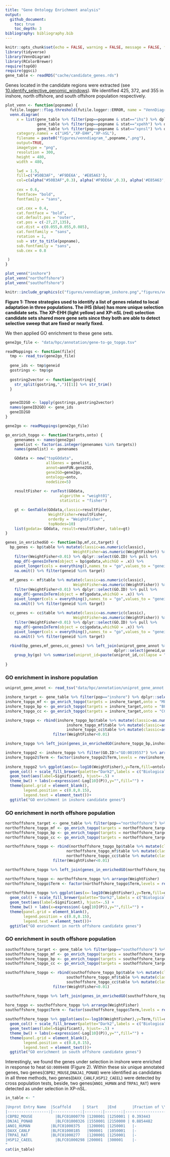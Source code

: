 ```yaml
---
title: "Gene Ontology Enrichment analysis"
output: 
  github_document:
    toc: true
    toc_depth: 3
bibliography: bibliography.bib
---
```


```r
knitr::opts_chunk$set(echo = FALSE, warning = FALSE, message = FALSE, fig.retina = 2)
library(tidyverse)
library(VennDiagram)
library(RColorBrewer)
require(topGO)
require(ggsci)
gene_table <- readRDS("cache/candidate_genes.rds")
```

Genes located in the candidate regions were extracted (see [10.identify_selective_genomic_windows](10.identify_selective_genomic_windows.md)). We identified 425, 372, and 355 in inshore, north offshore, and south offshore population respectively.

```r

plot_venn <- function(popname) {
  futile.logger::flog.threshold(futile.logger::ERROR, name = "VennDiagramLogger") # don't write the log file #https://stackoverflow.com/questions/33393962/r-dont-write-log-file-for-venndiagram
  venn.diagram(
     x = list(gene_table %>% filter(pop==popname & stat=="ihs") %>% dplyr::select(geneid) %>% pull,
              gene_table %>% filter(pop==popname & stat=="xpehh") %>% dplyr::select(geneid) %>% pull,
              gene_table %>% filter(pop==popname & stat=="xpnsl") %>% dplyr::select(geneid) %>% pull),
     category.names = c("iHS","XP-EHH","XP-nSL"),
     filename = paste0("figures/venndiagram_",popname,".png"),
     output=TRUE,
     imagetype = "png",
     resolution = 300,
     height = 480,
     width = 480,

     lwd = 1.5,
     fill=c("#50B3AF", '#F9DE6A', '#E85A63'),
     col=c(alpha("#50B3AF",0.3), alpha('#F9DE6A',0.3), alpha('#E85A63',0.3)),
     
     cex = 0.6,
     fontface= "bold",
     fontfamily = "sans",

     cat.cex = 0.4,
     cat.fontface = "bold",
     cat.default.pos = "outer",
     cat.pos = c(-27,27,135),
     cat.dist = c(0.055,0.055,0.085),
     cat.fontfamily = "sans",
     rotation = 1,
     sub = str_to_title(popname),
     sub.fontfamily = "sans",
     sub.cex = 0.8

 )
}

plot_venn("inshore")
plot_venn("northoffshore")
plot_venn("southoffshore")
```

```r
knitr::include_graphics(c("figures/venndiagram_inshore.png","figures/venndiagram_northoffshore.png","figures/venndiagram_southoffshore.png"))
```

**Figure 1: Three strategies used to identify a list of genes related to local adaptation in three populations. The iHS (blue) has more unique selection candidate sets. The XP-EHH (light yellow) and XP-nSL (red) selection candidate sets shared more gene sets since they both are able to detect selective sweep that are fixed or nearly fixed.**


We then applied GO enrichment to these gene sets.

```r
gene2go_file <- "data/hpc/annotation/gene-to-go_topgo.tsv"

readMappings <- function(file){
  tmp <- read_tsv(gene2go_file)
  
  gene_ids <- tmp$geneid
  gostrings <- tmp$go
  
  gostring2vector <- function(gostring){
    str_split(gostring,",")[[1]] %>% str_trim()
  }


  geneID2GO <- lapply(gostrings,gostring2vector)
  names(geneID2GO) <- gene_ids
  geneID2GO
}

gene2go <- readMappings(gene2go_file)

go_enrich_topgo <- function(targets,onto) {
    genenames <- names(gene2go)
    genelist <- factor(as.integer(genenames %in% targets))
    names(genelist) <- genenames

    GOdata <- new("topGOdata",
                  allGenes = genelist,
                  annot=annFUN.gene2GO,
                  gene2GO=gene2go,
                  ontology=onto,
                  nodeSize=5)
    
    resultFisher <- runTest(GOdata, 
                        algorithm = "weight01",
                        statistic = "fisher")

    gt <- GenTable(GOdata,classic=resultFisher,
                   WeightFisher=resultFisher,
                   orderBy = "WeightFisher",
                   topNodes=10)
    list(godata= GOdata, result=resultFisher, table=gt)
}

genes_in_enrichedGO <- function(bp,mf,cc,target) {
  bp_genes <- bp$table %>% mutate(classic=as.numeric(classic),
                              WeightFisher=as.numeric(WeightFisher)) %>%
    filter(WeightFisher<0.01) %>% dplyr::select(GO.ID) %>% pull %>% 
    map_df(~genesInTerm(object = bp$godata,whichGO = .x)) %>%
    pivot_longer(cols = everything(),names_to = "go",values_to = "geneid") %>% 
    na.omit() %>% filter(geneid %in% target)
  
  mf_genes <- mf$table %>% mutate(classic=as.numeric(classic),
                              WeightFisher=as.numeric(WeightFisher)) %>%
    filter(WeightFisher<0.01) %>% dplyr::select(GO.ID) %>% pull %>% 
    map_df(~genesInTerm(object = mf$godata,whichGO = .x)) %>%
    pivot_longer(cols = everything(),names_to = "go",values_to = "geneid") %>% 
    na.omit() %>% filter(geneid %in% target)
  
  cc_genes <- cc$table %>% mutate(classic=as.numeric(classic),
                              WeightFisher=as.numeric(WeightFisher)) %>%
    filter(WeightFisher<0.01) %>% dplyr::select(GO.ID) %>% pull %>% 
    map_df(~genesInTerm(object = cc$godata,whichGO = .x)) %>%
    pivot_longer(cols = everything(),names_to = "go",values_to = "geneid") %>% 
    na.omit() %>% filter(geneid %in% target)

  rbind(bp_genes,mf_genes,cc_genes) %>% left_join(uniprot_gene_annot %>%
                                                dplyr::select(geneid,uniprot_id)) %>%
    group_by(go) %>% summarise(uniprot_id=paste(uniprot_id,collapse = "; "))
  
}
```

### GO enrichment in inshore population
```r
uniprot_gene_annot <- read_tsv("data/hpc/annotation/uniprot_gene_annot.tsv")

inshore_target <- gene_table %>% filter(pop=="inshore") %>% dplyr::select(geneid) %>% distinct %>% pull
inshore_topgo_mf <- go_enrich_topgo(targets = inshore_target,onto = "MF")
inshore_topgo_bp <- go_enrich_topgo(targets = inshore_target,onto = "BP")
inshore_topgo_cc <- go_enrich_topgo(targets = inshore_target,onto = "CC")

inshore_topgo <- rbind(inshore_topgo_bp$table %>% mutate(classic=as.numeric(classic),WeightFisher=as.numeric(WeightFisher)) %>% add_column(ontology="BP"), 
                           inshore_topgo_mf$table %>% mutate(classic=as.numeric(classic),WeightFisher=as.numeric(WeightFisher)) %>% add_column(ontology="MF"),
                           inshore_topgo_cc$table %>% mutate(classic=as.numeric(classic),WeightFisher=as.numeric(WeightFisher)) %>% add_column(ontology="CC")) %>% 
                     filter(WeightFisher<0.01)

inshore_topgo %>% left_join(genes_in_enrichedGO(inshore_topgo_bp,inshore_topgo_mf,inshore_topgo_cc,target = inshore_target),by=c("GO.ID"="go"))%>% knitr::kable()

inshore_topgo2 <- inshore_topgo %>% filter(GO.ID!="GO:0019557") %>% arrange(WeightFisher)
inshore_topgo2$Term <- factor(inshore_topgo2$Term,levels = rev(inshore_topgo2$Term) )
  
inshore_topgo2 %>% ggplot(aes(x=-log10(WeightFisher),y=Term,fill=ontology)) + 
  geom_col() + scale_fill_brewer(palette="Dark2",labels = c("Biological process", "Cellular component", "Molecular function")) +
  geom_text(aes(label=Significant), hjust=-.5) +
  theme_bw() + labs(x=expression(-Log[10](P)),y="",fill="") +
  theme(panel.grid = element_blank(),
        legend.position = c(0.8,0.15),
        legend.text = element_text())+
  ggtitle("GO enrichment in inshore candidate genes")
```

### GO enrichment in north offshore population
```r
northoffshore_target <- gene_table %>% filter(pop=="northoffshore") %>% dplyr::select(geneid) %>% distinct %>% pull
northoffshore_topgo_mf <- go_enrich_topgo(targets = northoffshore_target,onto = "MF")
northoffshore_topgo_bp <- go_enrich_topgo(targets = northoffshore_target,onto = "BP")
northoffshore_topgo_cc <- go_enrich_topgo(targets = northoffshore_target,onto = "CC")

northoffshore_topgo <- rbind(northoffshore_topgo_bp$table %>% mutate(classic=as.numeric(classic),WeightFisher=as.numeric(WeightFisher)) %>% add_column(ontology="BP"), 
                           northoffshore_topgo_mf$table %>% mutate(classic=as.numeric(classic),WeightFisher=as.numeric(WeightFisher)) %>% add_column(ontology="MF"),
                           northoffshore_topgo_cc$table %>% mutate(classic=as.numeric(classic),WeightFisher=as.numeric(WeightFisher)) %>% add_column(ontology="CC")) %>% 
                     filter(WeightFisher<0.01)

northoffshore_topgo %>% left_join(genes_in_enrichedGO(northoffshore_topgo_bp,northoffshore_topgo_mf,northoffshore_topgo_cc,target = northoffshore_target),by=c("GO.ID"="go"))%>% knitr::kable()

northoffshore_topgo <- northoffshore_topgo %>% arrange(WeightFisher)
northoffshore_topgo$Term <- factor(northoffshore_topgo$Term,levels = rev(northoffshore_topgo$Term) )
  
northoffshore_topgo %>% ggplot(aes(x=-log10(WeightFisher),y=Term,fill=ontology)) + 
  geom_col() + scale_fill_brewer(palette="Dark2",labels = c("Biological process", "Cellular component", "Molecular function")) +
  geom_text(aes(label=Significant), hjust=-.5) +
  theme_bw() + labs(x=expression(-Log[10](P)),y="",fill="") +
  theme(panel.grid = element_blank(),
        legend.position = c(0.8,0.15),
        legend.text = element_text())+
  ggtitle("GO enrichment in north offshore candidate genes")
```

### GO enrichment in south offshore population
```r
southoffshore_target <- gene_table %>% filter(pop=="southoffshore") %>% dplyr::select(geneid) %>% distinct %>% pull
southoffshore_topgo_mf <- go_enrich_topgo(targets = southoffshore_target,onto = "MF")
southoffshore_topgo_bp <- go_enrich_topgo(targets = southoffshore_target,onto = "BP")
southoffshore_topgo_cc <- go_enrich_topgo(targets = southoffshore_target,onto = "CC")

southoffshore_topgo <- rbind(southoffshore_topgo_bp$table %>% mutate(classic=as.numeric(classic),WeightFisher=as.numeric(WeightFisher)) %>% add_column(ontology="BP"), 
                           southoffshore_topgo_mf$table %>% mutate(classic=as.numeric(classic),WeightFisher=as.numeric(WeightFisher)) %>% add_column(ontology="MF"),
                           southoffshore_topgo_cc$table %>% mutate(classic=as.numeric(classic),WeightFisher=as.numeric(WeightFisher)) %>% add_column(ontology="CC")) %>% 
                     filter(WeightFisher<0.01)

southoffshore_topgo %>% left_join(genes_in_enrichedGO(southoffshore_topgo_bp,southoffshore_topgo_mf,southoffshore_topgo_cc,target = southoffshore_target),by=c("GO.ID"="go"))%>% knitr::kable()

hore_topgo <- southoffshore_topgo %>% arrange(WeightFisher)
southoffshore_topgo$Term <- factor(southoffshore_topgo$Term,levels = rev(southoffshore_topgo$Term) )
  
southoffshore_topgo %>% ggplot(aes(x=-log10(WeightFisher),y=Term,fill=ontology)) + 
  geom_col() + scale_fill_brewer(palette="Dark2",labels = c("Biological process", "Cellular component", "Molecular function")) +
  geom_text(aes(label=Significant), hjust=-.5) +
  theme_bw() + labs(x=expression(-Log[10](P)),y="",fill="") +
  theme(panel.grid = element_blank(),
        legend.position = c(0.8,0.15),
        legend.text = element_text())+
  ggtitle("GO enrichment in south offshore candidate genes")
```
Interestingly, we found the genes under selection in inshore were enriched in response to heat `GO:0009408` (Figure 2). Within these six unique annotated genes, two genes(`CBPB2_MOUSE`,`DNAJA1_PONAB`) were identified as candidates in all three methods, two genes(`DAXX_CANLF`,`HSP12_CAEEL`) were detected by cross population tests, beside, two genes(`ANO1_HUMAN` and `TRPA1_RAT`) were detected as under selection in XP-nSL. 

```r
in_table <- "

|Unprot Entry Name	|Scaffold     |	Start	 |End	    |Fraction of \\|iHS\\|>2|Max XP-EHH	|Max XP-nSL|
|------------------:|------------:|-------:|-------:|--------------------:|----------:|---------:|
|CBPB2_MOUSE	      |BLFC01000770	|1200001 |1250001 |	0.393443            |	7.1799	  |7.69895   |
|DNJA1_PONAB	      |BLFC01000326	|1550001 |2150000 |	0.8854482	          |10.0019	  |6.20647   |
|ANO1_HUMAN	        |BLFC01000375	|1200001 |1250001	|-	                  |-	        |4.5262    |
|DAXX_CANLF	        |BLFC01000185	|900001	 |1050001	|-	                  |7.54117	  |7.16109   |
|TRPA1_RAT	        |BLFC01000277	|1200001 |1250001	|-	                  |-	        |4.93185   |
|HSP12_CAEEL	      |BLFC01000298	|200001	 |300001	|-	                  |6.28043	  |5.50613   |
"
cat(in_table)
```
